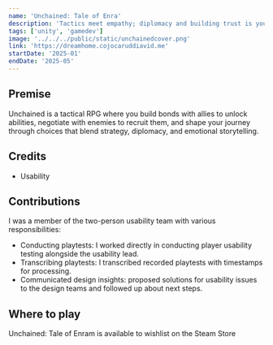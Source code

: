 ```yaml
---
name: 'Unchained: Tale of Enra'
description: 'Tactics meet empathy; diplomacy and building trust is your greatest weapon.'
tags: ['unity', 'gamedev']
image: '../../../public/static/unchainedcover.png'
link: 'https://dreamhome.cojocaruddiavid.me'
startDate: '2025-01'
endDate: '2025-05'
---
```

## Premise
Unchained is a tactical RPG where you build bonds with allies to unlock abilities, negotiate with enemies to recruit them, and shape your journey through choices that blend strategy, diplomacy, and emotional storytelling.

## Credits
- Usability

## Contributions
I was a member of the two-person usability team with various responsibilities:
- Conducting playtests: I worked directly in conducting player usability testing alongside the usability lead.
- Transcribing playtests: I transcribed recorded playtests with timestamps for processing.
- Communicated design insights: proposed solutions for usability issues to the design teams and followed up about next steps.

## Where to play
Unchained: Tale of Enram is available to wishlist on the Steam Store
